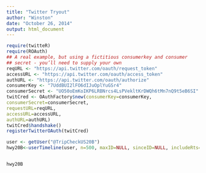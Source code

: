 ```yaml
---
title: "Twitter Tryout"
author: "Winston"
date: "October 26, 2014"
output: html_document
---
```


```r

require(twitteR)
require(ROAuth)
## A real example, but using a fictitious consumerkey and consumer
## secret - you’ll need to supply your own
reqURL <- "https://api.twitter.com/oauth/request_token"
accessURL <- "https://api.twitter.com/oauth/access_token"
authURL <- "https://api.twitter.com/oauth/authorize"
consumerKey <- "7UddBUI2lFO6dIJuOplYuGSr4"
consumerSecret <- "UO50oEmKoIKP6LRBNrcs4LsPVekltKrDWQh6tMn7nQ9t5eB6SI"
twitCred <- OAuthFactory$new(consumerKey=consumerKey,
consumerSecret=consumerSecret,
requestURL=reqURL,
accessURL=accessURL,
authURL=authURL)
twitCred$handshake()
registerTwitterOAuth(twitCred)
```


```r



user <- getUser("@TripCheckUS20B")
hwy20B<-userTimeline(user, n=500, maxID=NULL, sinceID=NULL, includeRts=FALSE)


hwy20B
```